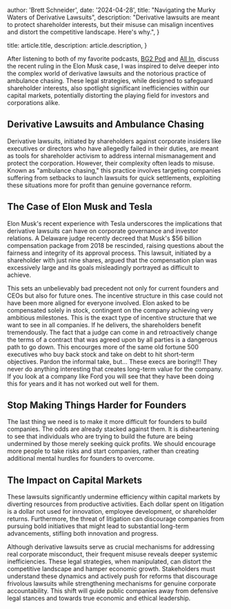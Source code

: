 
  author: 'Brett Schneider',
  date: '2024-04-28',
  title: "Navigating the Murky Waters of Derivative Lawsuits",
  description:
    "Derivative lawsuits are meant to protect shareholder interests, but their misuse can misalign incentives and distort the competitive landscape. Here's why.",
}

  title: article.title,
  description: article.description,
}


After listening to both of my favorite podcasts, [BG2
Pod](https://twitter.com/BG2Pod) and [All In](https://twitter.com/theallinpod),
discuss the recent ruling in the Elon Musk case, I was inspired to delve deeper
into the complex world of derivative lawsuits and the notorious practice of
ambulance chasing. These legal strategies, while designed to safeguard
shareholder interests, also spotlight significant inefficiencies within our
capital markets, potentially distorting the playing field for investors and
corporations alike.

## Derivative Lawsuits and Ambulance Chasing

Derivative lawsuits, initiated by shareholders against corporate insiders like
executives or directors who have allegedly failed in their duties, are meant as
tools for shareholder activism to address internal mismanagement and protect the
corporation. However, their complexity often leads to misuse. Known as
"ambulance chasing," this practice involves targeting companies suffering from
setbacks to launch lawsuits for quick settlements, exploiting these situations
more for profit than genuine governance reform.

## The Case of Elon Musk and Tesla

Elon Musk's recent experience with Tesla underscores the implications
that derivative lawsuits can have on corporate governance and investor
relations. A Delaware judge recently decreed that Musk's $56 billion
compensation package from 2018 be rescinded, raising questions about the
fairness and integrity of its approval process. This lawsuit, initiated by a
shareholder with just nine shares, argued that the compensation plan was
excessively large and its goals misleadingly portrayed as difficult to achieve.

This sets an unbelievably bad precedent not only for current founders and
CEOs but also for future ones. The incentive structure in this case could not
have been more aligned for everyone involved. Elon asked to be compensated
solely in stock, contingent on the company achieving very ambitious milestones.
This is the exact type of incentive structure that we want to see in all
companies. If he delivers, the shareholders benefit tremendously. The fact that
a judge can come in and retroactively change the terms of a contract that was
agreed upon by all parties is a dangerous path to go down. This encourges more
of the same old fortune 500 executives who buy back stock and take on debt to
hit short-term objectives. Pardon the informal take, but... These execs are
boring!!! They never do anything interesting that creates long-term value for
the company.  If you look at a company like Ford you will see that they have
been doing this for years and it has not worked out well for them. 

## Stop Making Things Harder for Founders

The last thing we need is to make it more difficult for founders to build
companies. The odds are already stacked against them. It is disheartening to see
that individuals who are trying to build the future are being undermined by
those merely seeking quick profits. We should encourage more people to take
risks and start companies, rather than creating additional mental hurdles for
founders to overcome.

## The Impact on Capital Markets 

These lawsuits significantly undermine efficiency within capital markets by
diverting resources from productive activities. Each dollar spent on litigation
is a dollar not used for innovation, employee development, or shareholder
returns. Furthermore, the threat of litigation can discourage companies from
pursuing bold initiatives that might lead to substantial long-term advancements,
stifling both innovation and progress.

Although derivative lawsuits serve as crucial mechanisms for addressing real
corporate misconduct, their frequent misuse reveals deeper systemic
inefficiencies. These legal strategies, when manipulated, can distort the
competitive landscape and hamper economic growth. Stakeholders must understand
these dynamics and actively push for reforms that discourage frivolous lawsuits
while strengthening mechanisms for genuine corporate accountability. This shift
will guide public companies away from defensive legal stances and towards true
economic and ethical leadership.



